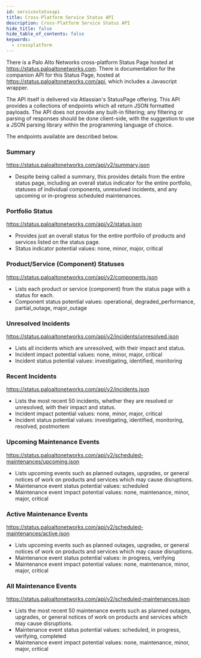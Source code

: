 ```yaml
---
id: servicestatusapi
title: Cross-Platform Service Status API
description: Cross-Platform Service Status API
hide_title: false
hide_table_of_contents: false
keywords:
  - crossplatform
---
```


There is a Palo Alto Networks cross-platform Status Page hosted at https://status.paloaltonetworks.com. There is documentation for the companion API for this Status Page, hosted at https://status.paloaltonetworks.com/api, which includes a Javascript wrapper.

The API itself is delivered via Atlassian's StatusPage offering. This API provides a collections of endpoints which all return JSON formatted payloads. The API does not provide any built-in filtering; any filtering or parsing of responses should be done client-side, with the suggestion to use a JSON parsing library within the programming language of choice.

The endpoints available are described below.

### Summary
https://status.paloaltonetworks.com/api/v2/summary.json
- Despite being called a summary, this provides details from the entire status page, including an overall status indicator for the entire portfolio, statuses of individual components, unresolved incidents, and any upcoming or in-progress scheduled maintenances.

### Portfolio Status
https://status.paloaltonetworks.com/api/v2/status.json
- Provides just an overall status for the entire portfolio of products and services listed on the status page.
- Status indicator potential values: none, minor, major, critical

### Product/Service (Component) Statuses
https://status.paloaltonetworks.com/api/v2/components.json
- Lists each product or service (component) from the status page with a status for each.
- Component status potential values: operational, degraded_performance, partial_outage, major_outage

### Unresolved Incidents
https://status.paloaltonetworks.com/api/v2/incidents/unresolved.json
- Lists all incidents which are unresolved, with their impact and status.
- Incident impact potential values: none, minor, major, critical
- Incident status potential values: investigating, identified, monitoring

### Recent Incidents
https://status.paloaltonetworks.com/api/v2/incidents.json
- Lists the most recent 50 incidents, whether they are resolved or unresolved, with their impact and status.
- Incident impact potential values: none, minor, major, critical
- Incident status potential values: investigating, identified, monitoring, resolved, postmortem

### Upcoming Maintenance Events
https://status.paloaltonetworks.com/api/v2/scheduled-maintenances/upcoming.json
- Lists upcoming events such as planned outages, upgrades, or general notices of work on products and services which may cause disruptions.
- Maintenance event status potential values: scheduled
- Maintenance event impact potential values: none, maintenance, minor, major, critical

### Active Maintenance Events
https://status.paloaltonetworks.com/api/v2/scheduled-maintenances/active.json
- Lists upcoming events such as planned outages, upgrades, or general notices of work on products and services which may cause disruptions.
- Maintenance event status potential values: in progress, verifying
- Maintenance event impact potential values: none, maintenance, minor, major, critical

### All Maintenance Events
https://status.paloaltonetworks.com/api/v2/scheduled-maintenances.json
- Lists the most recent 50 maintenance events such as planned outages, upgrades, or general notices of work on products and services which may cause disruptions.
- Maintenance event status potential values: scheduled, in progress, verifying, completed
- Maintenance event impact potential values: none, maintenance, minor, major, critical
